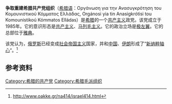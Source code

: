 '''争取重建希腊共产党组织'''（[[希腊语|希腊语]]：Οργάνωση για την Ανασυγκρότηση του Κομουνιστικού Κόμματος Ελλάδας, Orgánosi yia tin Anasigkrótisi tou Komounistikoú Kómmatos Elládas）是[[希腊|希腊]]的一个[[共产主义|共产主义]]政党。该党成立于1985年。它的意识形态是[[共产主义|共产主义]]、[[马列毛主义|马列毛主义]]。它的政治立场是[[极左翼|极左翼]]。它的总部位于[[雅典|雅典]]。

该党认为，[[俄罗斯|俄罗斯]]已经变成[[社会帝国主义|社会帝国主义]]国家，并和[[中国|中国]]、[[伊朗|伊朗]]形成了“[[新纳粹|新纳粹]][[轴心国|轴心]]”。<ref>http://www.oakke.gr/na414/israel414.html{{dead link|date=2017年11月 |bot=InternetArchiveBot |fix-attempted=yes }}</ref>
==参考资料==
{{reflist}}
{{希腊政党}}
{{欧洲的共产党}}

[[Category:希腊的共产党|Category:希腊的共产党]]
[[Category:希腊毛派组织|Category:希腊毛派组织]]
